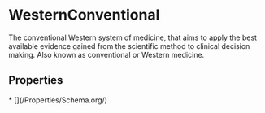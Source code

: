 # WesternConventional

The conventional Western system of medicine, that aims to apply the best available evidence gained from the scientific method to clinical decision making. Also known as conventional or Western medicine.

## Properties

<Grid>
* [](/Properties/Schema.org/)

</Grid>

